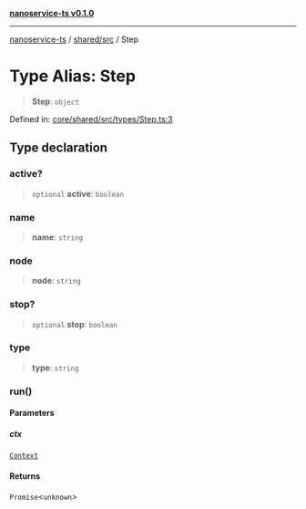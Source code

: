 [**nanoservice-ts v0.1.0**](/docs/ref/README)

***

[nanoservice-ts](/docs/ref/README) / [shared/src](/docs/ref/shared/src/README) / Step

# Type Alias: Step

> **Step**: `object`

Defined in: [core/shared/src/types/Step.ts:3](https://github.com/deskree-inc/nanoservice-ts/blob/3ff7c6796e400e5bcd826090854040c1559068d4/core/shared/src/types/Step.ts#L3)

## Type declaration

### active?

> `optional` **active**: `boolean`

### name

> **name**: `string`

### node

> **node**: `string`

### stop?

> `optional` **stop**: `boolean`

### type

> **type**: `string`

### run()

#### Parameters

##### ctx

[`Context`](/docs/ref/shared/src/type-aliases/Context)

#### Returns

`Promise`\<`unknown`\>
